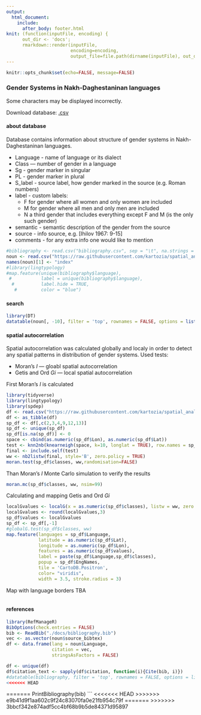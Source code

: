 ```yaml
---
output: 
  html_document:
    include:
      after_body: footer.html
knit: (function(inputFile, encoding) { 
      out_dir <- 'docs';
      rmarkdown::render(inputFile,
                        encoding=encoding, 
                        output_file=file.path(dirname(inputFile), out_dir, 'index.html')) })
---
```


```r
knitr::opts_chunk$set(echo=FALSE, message=FALSE)
```

###  Gender Systems in Nakh-Daghestaninan languages {.tabset .tabset-fade .tabset-pills}
Some characters may be displayed incorrectly.

Download database: [.csv](https://raw.githubusercontent.com/kartozia/spatial_analysis_of_NakhDaghestanian_languages/master/data/noun_classes.csv)

#### about database
Database contains information about structure of gender systems in Nakh-Daghestaninan languages.

* Language - name of language or its dialect
* Class — number of gender in a language
* Sg - gender marker in singular
* PL - gender marker in plural
*	S_label - source label, how gender marked in the source (e.g. Roman numbers)
* label - custom labels:
    *	F for gender where all women and only women are included
    *	M for gender where all men and only men are included
    *	N a third gender that includes everything except F and M (is the only such gender)
*	semantic - semantic description of the gender from the source
*	source - info source, e.g. [Ihilov 1967: 9-15]
*	comments - for any extra info one would like to mention


```r
#bibliography <- read.csv("bibliography.csv", sep = "\t", na.strings = "")
noun <- read.csv("https://raw.githubusercontent.com/kartozia/spatial_analysis_of_NakhDaghestanian_languages/master/data/noun_classes.csv", sep = ";")
names(noun)[1] <- "index"
#library(lingtypology)
#map.feature(unique(bibliography$language),
 #           label = unique(bibliography$language),
  #          label.hide = TRUE,
   #         color = "blue")
```

#### search
```r
library(DT)
datatable(noun[, -10], filter = 'top', rownames = FALSE, options = list(pageLength = 20, dom = 'tip'), escape = FALSE)
```

#### spatial autocorrelation
Spatial autocorrelation was calculated globally and localy in order to detect any spatial patterns in distribution of gender systems. 
Used tests:

* Moran's *I* — gloabl spatial autocorrelation
* Getis and Ord *Gi* — local spatial autocorrelation

First Moran's *I* is calculated
``` r
library(tidyverse)
library(lingtypology)
library(spdep)
df <- read.csv("https://raw.githubusercontent.com/kartozia/spatial_analysis_of_NakhDaghestanian_languages/master/data/allvillages_v2.csv", sep = ";")
df <- as_tibble(df)
sp_df <- df[,c(2,3,4,9,12,13)]
sp_df <- unique(sp_df)
sp_df[is.na(sp_df)] <- 0
space <- cbind(as.numeric(sp_df$Lon), as.numeric(sp_df$Lat))
test <- knn2nb(knearneigh(space, k=10, longlat = TRUE), row.names = sp_df$index)
final <- include.self(test)
ww <- nb2listw(final, style='B', zero.policy = TRUE)
moran.test(sp_df$classes, ww,randomisation=FALSE)
```
Than Moran's *I* Monte Carlo simulation to verify the results
``` r
moran.mc(sp_df$classes, ww, nsim=99)
```

Calculating and mapping Getis and Ord *Gi*
``` r
localGvalues <- localG(x = as.numeric(sp_df$classes), listw = ww, zero.policy = TRUE)
localGvalues <- round(localGvalues,3)
sp_df$values <- localGvalues
sp_df <- sp_df[,-1]
#globalG.test(sp_df$classes, ww)
map.feature(languages = sp_df$Language,
            latitude = as.numeric(sp_df$Lat),
            longitude = as.numeric(sp_df$Lon),
            features = as.numeric(sp_df$values),
            label = paste(sp_df$Language,sp_df$classes),
            popup = sp_df$EngNames,
            tile = 'CartoDB.Positron',
            color= "viridis",
            width = 3.5, stroke.radius = 3)
```

Map with language borders
TBA
```r

```

#### references
```r
library(RefManageR)
BibOptions(check.entries = FALSE)
bib <- ReadBib("./docs/bibliography.bib")
vec <- as.vector(noun$source_bibtex)
df <- data.frame(lang = noun$Language,
                 citation = vec,
                 stringsAsFactors = FALSE)

df <- unique(df)
df$citation_text <- sapply(df$citation, function(i){Cite(bib, i)})
#datatable(bibliography, filter = 'top', rownames = FALSE, options = list(pageLength = 20, autoWidth = FALSE), escape = FALSE)
<<<<<<< HEAD
```
=======
PrintBibliography(bib)
```
<<<<<<< HEAD
>>>>>>> e9b41d9f1aa602c9f24c83070fa0e21fb954c79f
=======
>>>>>>> 3bbcf342e874adf5cc4bf68b9b5de84371d95897
